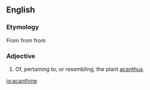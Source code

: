==English==

===Etymology===
From {{etyl|la|en}} {{term|acanthinus|lang=la}} from {{etyl|grc|en}} {{term|ἀκάνθινος||thorny|tr=akanthinos|lang=grc|sc=polytonic}} from {{term|ἄκανθος||acanthus|lang=grc|sc=polytonic}}

===Adjective===
{{infl|en|adjective}}

# Of, pertaining to, or resembling, the plant [[acanthus]].

[[io:acanthine]]